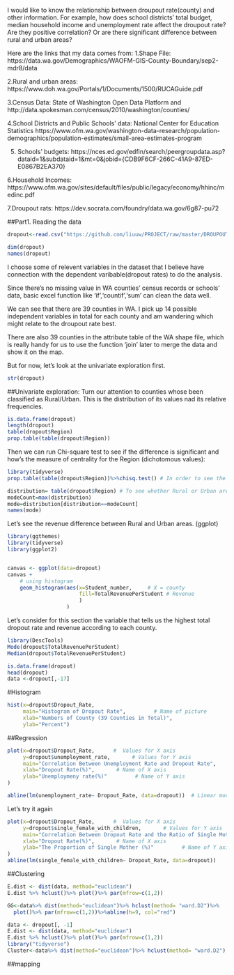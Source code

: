 



  I would like to know the relationship between droupout rate(county) and other information. For example, how does school districts' total budget, median household income and unemployment rate affect the droupout rate? Are they positive correlation? Or are there significant difference between rural and urban areas?

Here are the links that my data comes from:
1.Shape File: 
https://data.wa.gov/Demographics/WAOFM-GIS-County-Boundary/sep2-mdr8/data

2.Rural and urban areas: https://www.doh.wa.gov/Portals/1/Documents/1500/RUCAGuide.pdf

3.Census Data:
State of Washington Open Data Platform and 
http://data.spokesman.com/census/2010/washington/counties/

4.School Districts and Public Schools' data:
National Center for Education Statistics
https://www.ofm.wa.gov/washington-data-research/population-demographics/population-estimates/small-area-estimates-program

5. Schools' budgets:
https://nces.ed.gov/edfin/search/peergroupdata.asp?dataid=1&subdataid=1&mt=0&jobid={CDB9F6CF-266C-41A9-87ED-E0867B2EA370}

6.Household Incomes:
https://www.ofm.wa.gov/sites/default/files/public/legacy/economy/hhinc/medinc.pdf

7.Droupout rats:
https://dev.socrata.com/foundry/data.wa.gov/6g87-pu72



##Part1. Reading the data 

```r
dropout<-read.csv("https://github.com/liuuw/PROJECT/raw/master/DROUPOUT_DATA.csv")

dim(dropout)
names(dropout)
```

I choose some of relevent variables in the dataset that I believe have connection with the dependent varibable(dropout rates) to do the analysis.

Since there's no missing value in WA counties' census records or schools' data, basic excel function like 'if','countif','sum' can clean the data well. 

We can see that there are 39 counties in WA. I pick up 14 possible independent variables in total for each county and am wandering which might relate to the droupout rate best. 

There are also 39 counties in the attribute table of the WA shape file, which is really handy for us to use the function 'join' later to merge the data and show it on the map. 

But for now, let's look at the univariate exploration first. 

```r
str(dropout)
```
##Univariate exploration:
Turn our attention to counties whose been classified as Rural/Urban. This is the distribution of its values nad its relative frequencies.
```r
is.data.frame(dropout)
length(dropout)
table(dropout$Region)
prop.table(table(dropout$Region))
```

Then we can run Chi-square test to see if the difference is significant and how's the measure of centrality for the Region (dichotomous values):
```r
library(tidyverse)
prop.table(table(dropout$Region))%>%chisq.test() # In order to see the value of X-squared

distribution= table(dropout$Region) # To see whether Rural or Urban area are the counities in
modeCount=max(distribution)
mode=distribution[distribution==modeCount]
names(mode)
```

Let's see the revenue difference between Rural and Urban areas. (ggplot)
```r
library(ggthemes)
library(tidyverse)
library(ggplot2)


canvas <- ggplot(data=dropout)
canvas +
    # using histogram
    geom_histogram(aes(x=Student_number,     # X = county
                       fill=TotalRevenuePerStudent # Revenue   
                       ) 
                   )     


```

Let’s consider for this section the variable that tells us the highest total dropout rate and revenue according to each county.

```r
library(DescTools)
Mode(dropout$TotalRevenuePerStudent)
Median(dropout$TotalRevenuePerStudent)

```


```r
is.data.frame(dropout)
head(dropout)
data <-dropout[,-17]
```

#Histogram
```r
hist(x=dropout$Dropout_Rate, 
     main="Histogram of Dropout Rate",         # Name of picture
     xlab="Numbers of County (39 Counties in Total)",                      # Name of X-axis
     ylab="Percent") 


```

##Regression
```r
plot(x=dropout$Dropout_Rate,      #  Values for X axis
     y=dropout$unemployment_rate,       # Values for Y axis
     main="Correlation Between Unemployment Rate and Dropout Rate",    # Title
     xlab="Dropout Rate(%)",       # Name of X axis
     ylab="Unemploymeny rate(%)"         # Name of Y axis
)

abline(lm(unemployment_rate~ Dropout_Rate, data=dropout))  # Linear model
```


Let's try it again 
```r
plot(x=dropout$Dropout_Rate,      #  Values for X axis
     y=dropout$single_female_with_children,       # Values for Y axis
     main="Correlation Between Dropout Rate and the Ratio of Single Mother",    # Title
     xlab="Dropout Rate(%)",       # Name of X axis
     ylab="The Proportion of Single Mother (%)"         # Name of Y axis
)
abline(lm(single_female_with_children~ Dropout_Rate, data=dropout))
```




##Clustering

```r

E.dist <- dist(data, method="euclidean")
E.dist %>% hclust()%>% plot()%>% par(mfrow=c(1,2))

```
```r
GG<-data%>% dist(method="euclidean")%>% hclust(method= "ward.D2")%>% 
  plot()%>% par(mfrow=c(1,2))%>%abline(h=9, col="red")


```




```r
data <- dropout[, -1]
E.dist <- dist(data, method="euclidean")
E.dist %>% hclust()%>% plot()%>% par(mfrow=c(1,2))
library("tidyverse")
Cluster<-data%>% dist(method="euclidean")%>% hclust(method= "ward.D2")

```


##mapping 
```r





```
